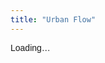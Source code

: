 ```yaml
---
title: "Urban Flow"
---
```


<link href="https://fonts.googleapis.com/css2?family=Savate&display=swap" rel="stylesheet">

<style>
  :root{ --burdeos:#800000; --gris-claro:#f7f5f5; --borde:#e6e6e6; }
  body{ font-family:'Savate', sans-serif; }
  .center-wrap{ max-width:1100px; margin:0 auto; padding:1rem 1.25rem; }
  .center-hero h1{
  margin: 0 0 .6rem 0;                 /* más aire debajo */
  font-size: clamp(1.7rem, 2.6vw, 2.2rem);
  line-height: 1.2;
}
  .center-sub{ color:#555; margin:.2rem 0 1rem 0; }
  .cta-row{ display:flex; gap:.6rem; flex-wrap:wrap; margin:.4rem 0 1rem; }
  .btn{ background:var(--burdeos); color:#fff; border:none; border-radius:10px; padding:.55rem .9rem; font-weight:700; text-decoration:none; display:inline-block; }
  .btn.outline{ background:#fff; color:var(--burdeos); border:1px solid var(--burdeos); }
  .btn:hover{ filter:brightness(.95); }
  .grid{ display:grid; grid-template-columns: 1.25fr .75fr; gap:1.2rem; align-items:start; }
  .card{ background:var(--gris-claro); border:1px solid var(--borde); border-radius:14px; padding:1rem 1.2rem; box-shadow:0 2px 6px rgba(0,0,0,.05); }
  .section-title{ margin:.2rem 0 .6rem; font-size:1.1rem; }
  .chips{ display:flex; flex-wrap:wrap; gap:.5rem; margin:.4rem 0 .8rem; }
  .chip{ background:#fff; border:1px solid var(--borde); border-radius:999px; padding:.25rem .65rem; font-size:.95rem; }
  .meta-list{
  list-style: none;      /* ← sin viñetas */
  margin: 0;
  padding-left: 0;       /* ← sin sangría */
}
  .prof-list a{ text-decoration:none; color:var(--burdeos); }
  .prof-list a:hover{ text-decoration:underline; }
  @media(max-width: 900px){ .grid{ grid-template-columns: 1fr; } }


  .crumbs{
  font-size: .95rem;
  color: #666;
  margin: .25rem 0 1rem;
}
.crumbs a{ color: inherit; text-decoration: none; }
.crumbs a:hover{ text-decoration: underline; }
</style>

<div id="centerInfo">Loading...</div>

<script>
document.addEventListener('DOMContentLoaded', async () => {
  const centerId = "urban-flow";
  const container = document.getElementById("centerInfo");

  // Detecta si estamos en /centers/ para ajustar las rutas
  const BASE = location.pathname.includes('/centers/') ? '..' : '.';
  const CENTERS_URL = `${BASE}/data/centers.json`;
  const PROFS_URL   = `${BASE}/data/professors.json`;

  console.log('[center page] path:', location.pathname);
  console.log('[center page] base:', BASE);
  console.log('[center page] centerId:', centerId);

  try {
    const [centersRes, profsRes] = await Promise.all([
      fetch(CENTERS_URL),
      fetch(PROFS_URL)
    ]);

    if (!centersRes.ok || !profsRes.ok) {
      throw new Error(`Fetch failed: centers(${centersRes.status}) profs(${profsRes.status})`);
    }

    const [centers, professors] = await Promise.all([
      centersRes.json(),
      profsRes.json()
    ]);

    const center = centers.find(c => c.id === centerId);
    if (!center) {
      console.warn('[center page] Center not found. Available ids:', centers.map(c => c.id));
      container.innerHTML = "<div class='center-wrap'><div class='card'><p>Center not found.</p></div></div>";
      return;
    }

    const profData = (center.professors || [])
      .map(pid => professors.find(p => p.id === pid))
      .filter(Boolean);

    container.innerHTML = `
      <div class="center-wrap">


        <div class="center-hero">
          <div class="cta-row">
            <a class="btn outline" href="${BASE}/map.html">← Volver al mapa</a>
            ${center.website ? `<a class="btn" href="${center.website}" target="_blank" rel="noopener">Sitio web</a>` : ``}
          </div>
        </div>


        <div class="grid">
          <div class="card">
            <h3 class="section-title">Sobre ${center.name}</h3>
            <p>${center.description ? center.description : `Bienvenido a la página de ${center.name} en ${center.city}.`}</p>

            <h3 class="section-title">Estilos de yoga</h3>
            <div class="chips">
              ${(center.styles || []).map(s => `<span class="chip">${s}</span>`).join("")}
            </div>

            <h3 class="section-title">Idiomas</h3>
            <div class="chips">
              ${(center.languages || []).map(l => `<span class="chip">${l}</span>`).join("")}
            </div>

            <h3 class="section-title">Profesores</h3>
            ${profData.length
              ? `<ul class="meta-list prof-list">
                   ${profData.map(p => {
                     const slug = p.id.toLowerCase().replace(/\s+/g,'-');
                     return `<li><a href="${BASE}/professors/${slug}.html">${p.name}</a></li>`;
                   }).join("")}
                 </ul>`
              : `<p>—</p>`}
          </div>

          <div class="card">
            <h3 class="section-title">Detalles</h3>
            <ul class="meta-list">
              <li>📍 ${center.city}</li>
              ${center.address ? `<li>🏠 ${center.address}</li>` : ``}
              ${center.phone ? `<li>📞 ${center.phone}</li>` : ``}
              ${center.email ? `<li>✉️ <a href="mailto:${center.email}">${center.email}</a></li>` : ``}
              ${center.website ? `<li>🌐 <a href="${center.website}" target="_blank" rel="noopener">${center.website.replace(/^https?:\/\//,'')}</a></li>` : ``}
            </ul>
          </div>
        </div>
      </div>
    `;
  } catch (err) {
    console.error('[center page] Error:', err);
    container.innerHTML = "<div class='center-wrap'><div class='card'><p>Error loading data.</p></div></div>";
  }
});
</script>
